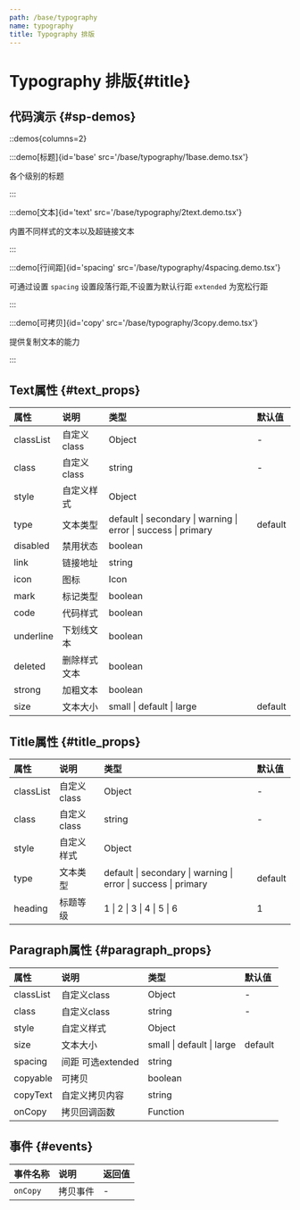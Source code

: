```yaml
---
path: /base/typography
name: typography
title: Typography 排版
---
```


<div class="sys-ctx-main-left">

# Typography 排版\{#title\}

## 代码演示 \{#sp-demos\}

::demos{columns=2}


:::demo[标题]{id='base' src='/base/typography/1base.demo.tsx'}

各个级别的标题

:::


:::demo[文本]{id='text' src='/base/typography/2text.demo.tsx'}

内置不同样式的文本以及超链接文本

:::



:::demo[行间距]{id='spacing' src='/base/typography/4spacing.demo.tsx'}

可通过设置 `spacing` 设置段落行距,不设置为默认行距 `extended` 为宽松行距

:::


:::demo[可拷贝]{id='copy' src='/base/typography/3copy.demo.tsx'}

提供复制文本的能力

:::



## Text属性 \{#text_props\}

| 属性 | 说明 | 类型 | 默认值 |
| :--- | :---- | :--- | :--- |
|classList|自定义class|Object|-|
|class|自定义class|string|-|
|style|自定义样式|Object||
|type|文本类型|default &#124; secondary &#124; warning &#124; error &#124; success &#124; primary| default|
|disabled|禁用状态|boolean||
|link|链接地址|string||
|icon|图标|Icon||
|mark|标记类型|boolean||
|code|代码样式|boolean||
|underline|下划线文本|boolean||
|deleted|删除样式文本|boolean||
|strong|加粗文本|boolean||
|size|文本大小|small &#124; default &#124; large|default|


## Title属性 \{#title_props\}

| 属性 | 说明 | 类型 | 默认值 |
| :--- | :---- | :--- | :--- |
|classList|自定义class|Object|-|
|class|自定义class|string|-|
|style|自定义样式|Object||
|type|文本类型|default &#124; secondary &#124; warning &#124; error &#124; success &#124; primary| default|
|heading|标题等级|1 &#124; 2 &#124; 3 &#124; 4 &#124; 5 &#124; 6|1|


## Paragraph属性 \{#paragraph_props\}

| 属性 | 说明 | 类型 | 默认值 |
| :--- | :---- | :--- | :--- |
|classList|自定义class|Object|-|
|class|自定义class|string|-|
|style|自定义样式|Object||
|size|文本大小|small &#124; default &#124; large|default|
|spacing|间距 可选extended|string||
|copyable|可拷贝|boolean||
|copyText|自定义拷贝内容|string||
|onCopy|拷贝回调函数|Function||


## 事件 \{#events\}

| 事件名称 | 说明 | 返回值|
| :--- | :---- | :--- |
|`onCopy`|拷贝事件|-|

</div>

